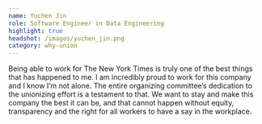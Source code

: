 ```yaml
---
name: Yuchen Jin
role: Software Engineer in Data Engineering
highlight: true
headshot: /images/yuchen_jin.png
category: why-union
---
```

Being able to work for The New York Times is truly one of the best things that has happened to me. I am incredibly proud to work for this company and I know I’m not alone. The entire organizing committee’s dedication to the unionizing effort is a testament to that. We want to stay and make this company the best it can be, and that cannot happen without equity, transparency and the right for all workers to have a say in the workplace.
